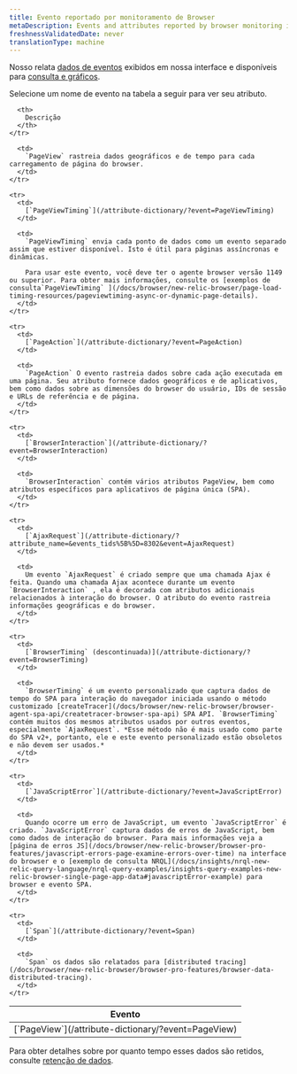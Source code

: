 ```yaml
---
title: Evento reportado por monitoramento de Browser
metaDescription: Events and attributes reported by browser monitoring in New Relic.
freshnessValidatedDate: never
translationType: machine
---
```


Nosso [<InlinePopover type="browser" />](/docs/browser/browser-monitoring/getting-started/introduction-browser-monitoring)relata [dados de eventos](/docs/using-new-relic/data/understand-data/new-relic-data-types#event-data) exibidos em nossa interface e disponíveis para [consulta e gráficos](/docs/using-new-relic/data/understand-data/query-new-relic-data).

Selecione um nome de evento na tabela a seguir para ver seu atributo.

<table>
  <thead>
    <tr>
      <th style={{ width: "250px" }}>
        Evento
      </th>

      <th>
        Descrição
      </th>
    </tr>
  </thead>

  <tbody>
    <tr>
      <td>
        [`PageView`](/attribute-dictionary/?event=PageView)
      </td>

      <td>
        `PageView` rastreia dados geográficos e de tempo para cada carregamento de página do browser.
      </td>
    </tr>

    <tr>
      <td>
        [`PageViewTiming`](/attribute-dictionary/?event=PageViewTiming)
      </td>

      <td>
        `PageViewTiming` envia cada ponto de dados como um evento separado assim que estiver disponível. Isto é útil para páginas assíncronas e dinâmicas.

        Para usar este evento, você deve ter o agente browser versão 1149 ou superior. Para obter mais informações, consulte os [exemplos de consulta`PageViewTiming` ](/docs/browser/new-relic-browser/page-load-timing-resources/pageviewtiming-async-or-dynamic-page-details).
      </td>
    </tr>

    <tr>
      <td>
        [`PageAction`](/attribute-dictionary/?event=PageAction)
      </td>

      <td>
        `PageAction` O evento rastreia dados sobre cada ação executada em uma página. Seu atributo fornece dados geográficos e de aplicativos, bem como dados sobre as dimensões do browser do usuário, IDs de sessão e URLs de referência e de página.
      </td>
    </tr>

    <tr>
      <td>
        [`BrowserInteraction`](/attribute-dictionary/?event=BrowserInteraction)
      </td>

      <td>
        `BrowserInteraction` contém vários atributos PageView, bem como atributos específicos para aplicativos de página única (SPA).
      </td>
    </tr>

    <tr>
      <td>
        [`AjaxRequest`](/attribute-dictionary/?attribute_name=&events_tids%5B%5D=8302&event=AjaxRequest)
      </td>

      <td>
        Um evento `AjaxRequest` é criado sempre que uma chamada Ajax é feita. Quando uma chamada Ajax acontece durante um evento `BrowserInteraction` , ela é decorada com atributos adicionais relacionados à interação do browser. O atributo do evento rastreia informações geográficas e do browser.
      </td>
    </tr>

    <tr>
      <td>
        [`BrowserTiming` (descontinuada)](/attribute-dictionary/?event=BrowserTiming)
      </td>

      <td>
        `BrowserTiming` é um evento personalizado que captura dados de tempo do SPA para interação do navegador iniciada usando o método customizado [createTracer](/docs/browser/new-relic-browser/browser-agent-spa-api/createtracer-browser-spa-api) SPA API. `BrowserTiming` contém muitos dos mesmos atributos usados por outros eventos, especialmente `AjaxRequest`. *Esse método não é mais usado como parte do SPA v2+, portanto, ele e este evento personalizado estão obsoletos e não devem ser usados.*
      </td>
    </tr>

    <tr>
      <td>
        [`JavaScriptError`](/attribute-dictionary/?event=JavaScriptError)
      </td>

      <td>
        Quando ocorre um erro de JavaScript, um evento `JavaScriptError` é criado. `JavaScriptError` captura dados de erros de JavaScript, bem como dados de interação do browser. Para mais informações veja a [página de erros JS](/docs/browser/new-relic-browser/browser-pro-features/javascript-errors-page-examine-errors-over-time) na interface do browser e o [exemplo de consulta NRQL](/docs/insights/nrql-new-relic-query-language/nrql-query-examples/insights-query-examples-new-relic-browser-single-page-app-data#javascriptError-example) para browser e evento SPA.
      </td>
    </tr>

    <tr>
      <td>
        [`Span`](/attribute-dictionary/?event=Span)
      </td>

      <td>
        `Span` os dados são relatados para [distributed tracing](/docs/browser/new-relic-browser/browser-pro-features/browser-data-distributed-tracing).
      </td>
    </tr>
  </tbody>
</table>

Para obter detalhes sobre por quanto tempo esses dados são retidos, consulte [retenção de dados](/docs/data-apis/manage-data/manage-data-retention).
